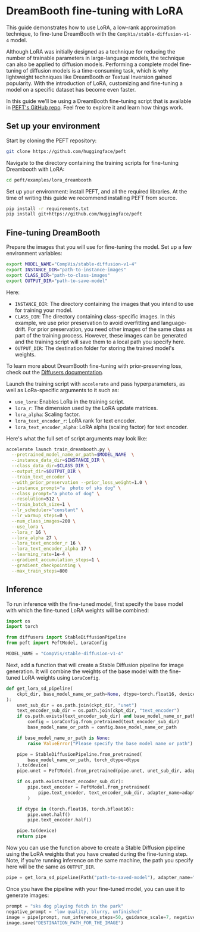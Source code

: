 <!--Copyright 2023 The HuggingFace Team. All rights reserved.

Licensed under the Apache License, Version 2.0 (the "License"); you may not use this file except in compliance with
the License. You may obtain a copy of the License at

http://www.apache.org/licenses/LICENSE-2.0

Unless required by applicable law or agreed to in writing, software distributed under the License is distributed on
an "AS IS" BASIS, WITHOUT WARRANTIES OR CONDITIONS OF ANY KIND, either express or implied. See the License for the
specific language governing permissions and limitations under the License.
-->

# DreamBooth fine-tuning with LoRA

This guide demonstrates how to use LoRA, a low-rank approximation technique, to fine-tune DreamBooth with the 
`CompVis/stable-diffusion-v1-4` model. 

Although LoRA was initially designed as a technique for reducing the number of trainable parameters in 
large-language models, the technique can also be applied to diffusion models. Performing a complete model fine-tuning 
of diffusion models is a time-consuming task, which is why lightweight techniques like DreamBooth or Textual Inversion 
gained popularity. With the introduction of LoRA, customizing and fine-tuning a model on a specific dataset has become 
even faster.

In this guide we'll be using a DreamBooth fine-tuning script that is available in 
[PEFT's GitHub repo](https://github.com/huggingface/peft/tree/main/examples/lora_dreambooth). Feel free to explore it and 
learn how things work.

## Set up your environment 

Start by cloning the PEFT repository:

```bash
git clone https://github.com/huggingface/peft
```

Navigate to the directory containing the training scripts for fine-tuning Dreambooth with LoRA:

```bash
cd peft/examples/lora_dreambooth
```

Set up your environment: install PEFT, and all the required libraries. At the time of writing this guide we recommend 
installing PEFT from source.  

```bash
pip install -r requirements.txt
pip install git+https://github.com/huggingface/peft
```

## Fine-tuning DreamBooth

Prepare the images that you will use for fine-tuning the model. Set up a few environment variables: 

```bash
export MODEL_NAME="CompVis/stable-diffusion-v1-4" 
export INSTANCE_DIR="path-to-instance-images"
export CLASS_DIR="path-to-class-images"
export OUTPUT_DIR="path-to-save-model"
```

Here: 
- `INSTANCE_DIR`: The directory containing the images that you intend to use for training your model.
- `CLASS_DIR`: The directory containing class-specific images. In this example, we use prior preservation to avoid overfitting and language-drift. For prior preservation, you need other images of the same class as part of the training process. However, these images can be generated and the training script will save them to a local path you specify here.
- `OUTPUT_DIR`: The destination folder for storing the trained model's weights.

To learn more about DreamBooth fine-tuning with prior-preserving loss, check out the [Diffusers documentation](https://huggingface.co/docs/diffusers/training/dreambooth#finetuning-with-priorpreserving-loss).

Launch the training script with `accelerate` and pass hyperparameters, as well as LoRa-specific arguments to it such as:

- `use_lora`: Enables LoRa in the training script. 
- `lora_r`:  The dimension used by the LoRA update matrices.
- `lora_alpha`: Scaling factor.
- `lora_text_encoder_r`: LoRA rank for text encoder.
- `lora_text_encoder_alpha`: LoRA alpha (scaling factor) for text encoder.

Here's what the full set of script arguments may look like:

```bash
accelerate launch train_dreambooth.py \
  --pretrained_model_name_or_path=$MODEL_NAME  \
  --instance_data_dir=$INSTANCE_DIR \
  --class_data_dir=$CLASS_DIR \
  --output_dir=$OUTPUT_DIR \
  --train_text_encoder \
  --with_prior_preservation --prior_loss_weight=1.0 \
  --instance_prompt="a  photo of sks dog" \
  --class_prompt="a photo of dog" \
  --resolution=512 \
  --train_batch_size=1 \
  --lr_scheduler="constant" \
  --lr_warmup_steps=0 \
  --num_class_images=200 \
  --use_lora \
  --lora_r 16 \
  --lora_alpha 27 \
  --lora_text_encoder_r 16 \
  --lora_text_encoder_alpha 17 \
  --learning_rate=1e-4 \
  --gradient_accumulation_steps=1 \
  --gradient_checkpointing \
  --max_train_steps=800
```

## Inference

To run inference with the fine-tuned model, first specify the base model with which the fine-tuned LoRA weights will be combined:

```python
import os
import torch

from diffusers import StableDiffusionPipeline
from peft import PeftModel, LoraConfig

MODEL_NAME = "CompVis/stable-diffusion-v1-4"
```

Next, add a function that will create a Stable Diffusion pipeline for image generation. It will combine the weights of 
the base model with the fine-tuned LoRA weights using `LoraConfig`.

```python
def get_lora_sd_pipeline(
    ckpt_dir, base_model_name_or_path=None, dtype=torch.float16, device="cuda", adapter_name="default"
):
    unet_sub_dir = os.path.join(ckpt_dir, "unet")
    text_encoder_sub_dir = os.path.join(ckpt_dir, "text_encoder")
    if os.path.exists(text_encoder_sub_dir) and base_model_name_or_path is None:
        config = LoraConfig.from_pretrained(text_encoder_sub_dir)
        base_model_name_or_path = config.base_model_name_or_path

    if base_model_name_or_path is None:
        raise ValueError("Please specify the base model name or path")

    pipe = StableDiffusionPipeline.from_pretrained(
        base_model_name_or_path, torch_dtype=dtype
    ).to(device)
    pipe.unet = PeftModel.from_pretrained(pipe.unet, unet_sub_dir, adapter_name=adapter_name)

    if os.path.exists(text_encoder_sub_dir):
        pipe.text_encoder = PeftModel.from_pretrained(
            pipe.text_encoder, text_encoder_sub_dir, adapter_name=adapter_name
        )

    if dtype in (torch.float16, torch.bfloat16):
        pipe.unet.half()
        pipe.text_encoder.half()

    pipe.to(device)
    return pipe
```

Now you can use the function above to create a Stable Diffusion pipeline using the LoRA weights that you have created during the fine-tuning step.  
Note, if you're running inference on the same machine, the path you specify here will be the same as `OUTPUT_DIR`.  

```python
pipe = get_lora_sd_pipeline(Path("path-to-saved-model"), adapter_name="dog")
```

Once you have the pipeline with your fine-tuned model, you can use it to generate images: 

```python
prompt = "sks dog playing fetch in the park"
negative_prompt = "low quality, blurry, unfinished"
image = pipe(prompt, num_inference_steps=50, guidance_scale=7, negative_prompt=negative_prompt).images[0]
image.save("DESTINATION_PATH_FOR_THE_IMAGE")
```